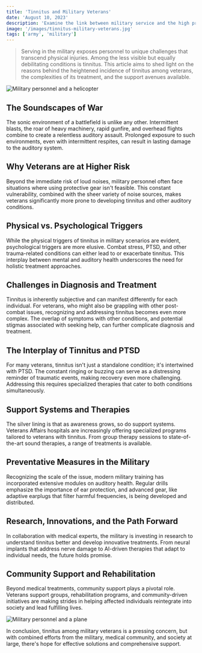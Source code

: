 ```yaml
---
title: 'Tinnitus and Military Veterans'
date: 'August 10, 2023'
description: 'Examine the link between military service and the high prevalence of tinnitus among veterans. The impact on their hearing health.'
image: '/images/tinnitus-military-veterans.jpg'
tags: ['army', 'military']
---
```


<Blockquote>
  Serving in the military exposes personnel to unique challenges that transcend
  physical injuries. Among the less visible but equally debilitating conditions
  is tinnitus. This article aims to shed light on the reasons behind the
  heightened incidence of tinnitus among veterans, the complexities of its
  treatment, and the support avenues available.
</Blockquote>

<Image
  src="/images/tinnitus-military-veterans.jpg"
  alt="Military personnel and a helicopter"
/>

## <Highlighter>The Soundscapes of War</Highlighter>

The sonic environment of a battlefield is unlike any other. Intermittent blasts, the roar of heavy machinery, rapid gunfire, and overhead flights combine to create a relentless auditory assault. Prolonged exposure to such environments, even with intermittent respites, can result in lasting damage to the auditory system.

## <Highlighter>Why Veterans are at Higher Risk</Highlighter>

Beyond the immediate risk of loud noises, military personnel often face situations where using protective gear isn't feasible. This constant vulnerability, combined with the sheer variety of noise sources, makes veterans significantly more prone to developing tinnitus and other auditory conditions.

<AdComponent />

## <Highlighter>Physical vs. Psychological Triggers</Highlighter>

While the physical triggers of tinnitus in military scenarios are evident, psychological triggers are more elusive. Combat stress, PTSD, and other trauma-related conditions can either lead to or exacerbate tinnitus. This interplay between mental and auditory health underscores the need for holistic treatment approaches.

## <Highlighter>Challenges in Diagnosis and Treatment</Highlighter>

Tinnitus is inherently subjective and can manifest differently for each individual. For veterans, who might also be grappling with other post-combat issues, recognizing and addressing tinnitus becomes even more complex. The overlap of symptoms with other conditions, and potential stigmas associated with seeking help, can further complicate diagnosis and treatment.

## <Highlighter>The Interplay of Tinnitus and PTSD</Highlighter>

For many veterans, tinnitus isn't just a standalone condition; it's intertwined with PTSD. The constant ringing or buzzing can serve as a distressing reminder of traumatic events, making recovery even more challenging. Addressing this requires specialized therapies that cater to both conditions simultaneously.

<AdComponent />

## <Highlighter>Support Systems and Therapies</Highlighter>

The silver lining is that as awareness grows, so do support systems. Veterans Affairs hospitals are increasingly offering specialized programs tailored to veterans with tinnitus. From group therapy sessions to state-of-the-art sound therapies, a range of treatments is available.

## <Highlighter>Preventative Measures in the Military</Highlighter>

Recognizing the scale of the issue, modern military training has incorporated extensive modules on auditory health. Regular drills emphasize the importance of ear protection, and advanced gear, like adaptive earplugs that filter harmful frequencies, is being developed and distributed.

## <Highlighter>Research, Innovations, and the Path Forward</Highlighter>

In collaboration with medical experts, the military is investing in research to understand tinnitus better and develop innovative treatments. From neural implants that address nerve damage to AI-driven therapies that adapt to individual needs, the future holds promise.

<AdComponent />

## <Highlighter>Community Support and Rehabilitation</Highlighter>

Beyond medical treatments, community support plays a pivotal role. Veterans support groups, rehabilitation programs, and community-driven initiatives are making strides in helping affected individuals reintegrate into society and lead fulfilling lives.

<Image
  src="/images/tinnitus-military-veterans2.jpg"
  alt="Military personnel and a plane"
/>

In conclusion, tinnitus among military veterans is a pressing concern, but with combined efforts from the military, medical community, and society at large, there's hope for effective solutions and comprehensive support.
